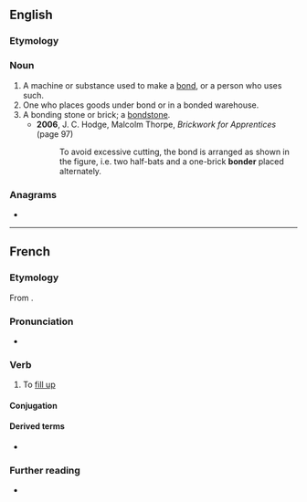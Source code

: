 {{also|bönder}}
==English==

===Etymology===
{{suffix|en|bond|er}}

===Noun===
{{en-noun}}

# A machine or substance used to make a [[bond]], or a person who uses such.
# One who places goods under bond or in a bonded warehouse.
# A bonding stone or brick; a [[bondstone]].
#* '''2006''', J. C. Hodge, Malcolm Thorpe, ''Brickwork for Apprentices'' (page 97)
#*: To avoid excessive cutting, the bond is arranged as shown in the figure, i.e. two half-bats and a one-brick '''bonder''' placed alternately.

===Anagrams===
* {{anagrams|en|a=bdenor|Bodner|Borden|Broden|borned|bronde|rebond}}

----

==French==

===Etymology===
From {{af|fr|bonde|-er}}.

===Pronunciation===
* {{audio|fr|LL-Q150 (fra)-Lyokoï-bonder.wav|Audio}}

===Verb===
{{fr-verb}}

# To [[fill up]]

====Conjugation====
{{fr-conj-auto}}

====Derived terms====
* {{l|fr|bondé}}

===Further reading===
* {{R:TLFi}}